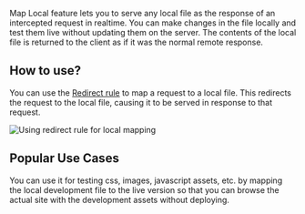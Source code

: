 Map Local feature lets you to serve any local file as the response of an intercepted request in realtime.
You can make changes in the file locally and test them live without updating them on the server.
The contents of the local file is returned to the client as if it was the normal remote response.

## How to use?

You can use the [Redirect rule](../http-modifications/redirect-rule) to map a request to a local file.
This redirects the request to the local file, causing it to be served in response to that request.

![Using redirect rule for local mapping](/img/docs/redirect-rule-local-map.png)

## Popular Use Cases

You can use it for testing css, images, javascript assets, etc. by mapping the local development file to the live version so that you can browse
the actual site with the development assets without deploying.
